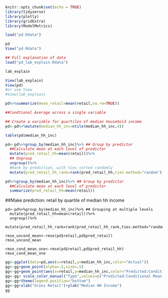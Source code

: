```r
knitr::opts_chunk$set(echo = TRUE)
library(tidyverse)
library(plotly)
library(gridExtra)
library(ModelMetrics)
```

```r
load("pd.Rdata")

pd
View("pd.Rdata")
```

```r

## Full explanation of data
load("pd_lab_explain.Rdata")

lab_explain

View(lab_explain)
View(pd)
#or use View
#View(lab_explain)

pd%>%summarize(mean_retail=mean(retail,na.rm=TRUE))

```

```r
##Condtional Average across a single variable

## Create a variable for quartiles of median household income
pd<-pd%>%mutate(median_hh_inc=ntile(median_hh_inc,4))

table(pd$median_hh_inc)

pd<-pd%>%group_by(median_hh_inc)%>% ## Group by predictor
  ##Calculate mean at each level of predictor
  mutate(pred_retail_hh=mean(retail))%>% 
  ## Ungroup
  ungroup()%>% 
  #Rank by prediction, with ties sorted randomly
  mutate(pred_retail_hh_rank=rank(pred_retail_hh,ties.method="random"))

pd%>%group_by(median_hh_inc)%>% ## Group by predictor
  ##Calculate mean at each level of predictor
  summarize(pred_retail_hh=mean(retail))
```

##Make prediction: retail by quartile of median hh income
````
pd<-pd%>%group_by(median_hh_inc)%>% ## Grouping at multiple levels
  mutate(pred_retail_hh=mean(retail))%>%
  ungroup()%>%
  mutate(pred_retail_hh_rank=rank(pred_retail_hh_rank,ties.method="random"))
````


```rmse
rmse_uncond_mean<-rmse(pd$retail,pd$pred_retail)
rmse_uncond_mean
```

```rsme
rmse_cond_mean_one<-rmse(pd$retail,pd$pred_retail_hh)
rmse_cond_mean_one
```

```r
gg<-ggplot(data=pd,aes(x=retail,y=median_hh_inc,color="Actual"))
gg<-gg+geom_point(alpha=.5,size=.5)
gg<-gg+geom_point(aes(x=retail,y=median_hh_inc,color="Predicted:Conditional Mean, 1 var"))
gg<-gg+ scale_color_manual("Type",values=c("Predicted:Conditional Mean, 1 var"="red","Actual"="black"))
gg<-gg+theme(legend.position="bottom")
gg<-gg+xlab("Gross Retail")+ylab("Median HH Income")
gg
```


